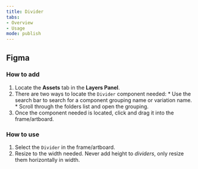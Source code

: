 ```yaml
---
title: Divider
tabs: 
- Overview
- Usage
mode: publish
---
```



## Figma


### How to add

1. Locate the **Assets** tab in the **Layers Panel**.
2. There are two ways to locate the `Divider` component needed: 
		* Use the search bar to search for a component grouping name or variation name. 
		* Scroll through the folders list and open the grouping. 
3. Once the component needed is located, click and drag it into the frame/artboard. 


### How to use

1. Select the `Divider` in the frame/artboard. 
2. Resize to the width needed. Never add height to *dividers*, only resize them horizontally in width. 
